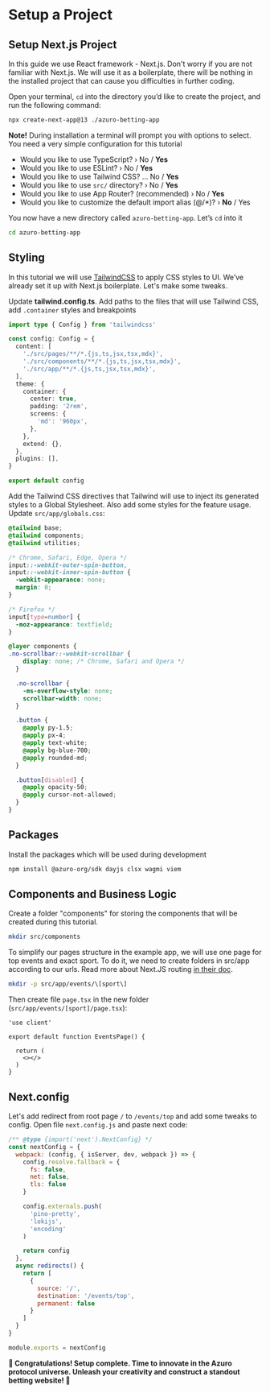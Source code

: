 
# Setup a Project

## Setup Next.js Project

In this guide we use React framework - Next.js. Don't worry if you are not familiar with Next.js. We will use it
as a boilerplate, there will be nothing in the installed project that can cause you difficulties in further coding.

Open your terminal, `cd` into the directory you’d like to create the project, and run the following command:

```bash copy
npx create-next-app@13 ./azuro-betting-app
```

**Note!** During installation a terminal will prompt you with options to select. You need a very simple configuration
for this tutorial

- Would you like to use TypeScript? › No / **Yes**
- Would you like to use ESLint? › No / **Yes**
- Would you like to use Tailwind CSS? … No / **Yes**
- Would you like to use `src/` directory? › No / **Yes**
- Would you like to use App Router? (recommended) › No / **Yes**
- Would you like to customize the default import alias (@/*)? › **No** / Yes

You now have a new directory called `azuro-betting-app`. Let’s `cd` into it

```bash
cd azuro-betting-app
```


## Styling

In this tutorial we will use [TailwindCSS](https://beta.nextjs.org/docs/styling/tailwind-css) to apply CSS styles to UI.
We’ve already set it up with Next.js boilerplate. Let's make some tweaks.

Update **tailwind.config.ts**. Add paths to the files that will use Tailwind CSS, add `.container` styles and breakpoints

```ts copy filename="tailwind.config.ts"
import type { Config } from 'tailwindcss'

const config: Config = {
  content: [
    './src/pages/**/*.{js,ts,jsx,tsx,mdx}',
    './src/components/**/*.{js,ts,jsx,tsx,mdx}',
    './src/app/**/*.{js,ts,jsx,tsx,mdx}',
  ],
  theme: {
    container: {
      center: true,
      padding: '2rem',
      screens: {
        'md': '960px',
      },
    },
    extend: {},
  },
  plugins: [],
}

export default config
```

Add the Tailwind CSS directives that Tailwind will use to inject its generated styles to a Global Stylesheet.
Also add some styles for the feature usage. Update `src/app/globals.css`:

```css copy filename="src/app/globals.css"
@tailwind base;
@tailwind components;
@tailwind utilities;

/* Chrome, Safari, Edge, Opera */
input::-webkit-outer-spin-button,
input::-webkit-inner-spin-button {
  -webkit-appearance: none;
  margin: 0;
}

/* Firefox */
input[type=number] {
  -moz-appearance: textfield;
}

@layer components {
.no-scrollbar::-webkit-scrollbar {
    display: none; /* Chrome, Safari and Opera */
  }

  .no-scrollbar {
    -ms-overflow-style: none;
    scrollbar-width: none;
  }

  .button {
    @apply py-1.5;
    @apply px-4;
    @apply text-white;
    @apply bg-blue-700;
    @apply rounded-md;
  }

  .button[disabled] {
    @apply opacity-50;
    @apply cursor-not-allowed;
  }
}
```


## Packages

Install the packages which will be used during development

```bash copy
npm install @azuro-org/sdk dayjs clsx wagmi viem
```

## Components and Business Logic

Create a folder "components" for storing the components that will be created
during this tutorial.

```bash copy
mkdir src/components
```

To simplify our pages structure in the example app, we will use one page for top events and exact sport.
To do it, we need to create folders in src/app according to our urls.
Read more about Next.JS routing [in their doc](https://nextjs.org/docs/app/building-your-application/routing/defining-routes).

```bash copy
mkdir -p src/app/events/\[sport\]
```

Then create file `page.tsx` in the new folder (`src/app/events/[sport]/page.tsx`):

```tsx filename="src/app/events/[sport]/page.tsx" copy
'use client'

export default function EventsPage() {

  return (
    <></>
  )
}
```

## Next.config

Let's add redirect from root page `/` to `/events/top` and add some tweaks to config.
Open file `next.config.js` and paste next code:

```js {4} copy filename="next.config.js"
/** @type {import('next').NextConfig} */
const nextConfig = {
  webpack: (config, { isServer, dev, webpack }) => {
    config.resolve.fallback = {
      fs: false,
      net: false,
      tls: false
    }

    config.externals.push(
      'pino-pretty',
      'lokijs',
      'encoding'
    )

    return config
  },
  async redirects() {
    return [
      {
        source: '/',
        destination: '/events/top',
        permanent: false
      }
    ]
  }
}

module.exports = nextConfig
```

**🚀 Congratulations! Setup complete. Time to innovate in the Azuro protocol universe. Unleash your creativity and construct a standout betting website! 🌟**
